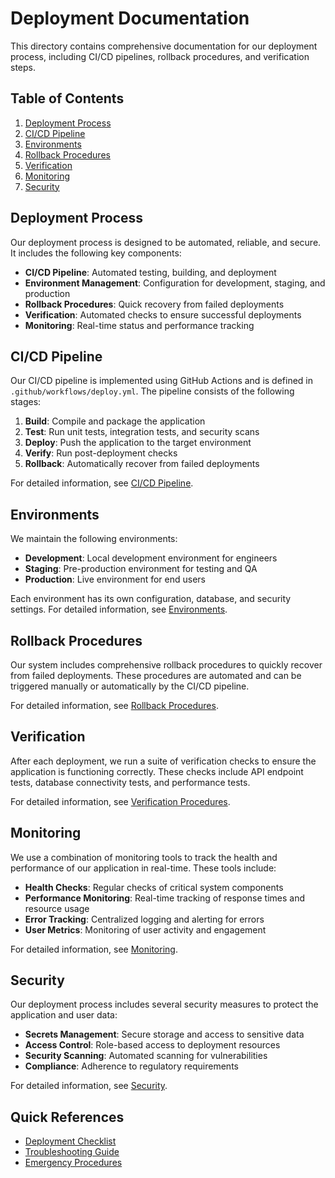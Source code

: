 # Deployment Documentation

This directory contains comprehensive documentation for our deployment process, including CI/CD pipelines, rollback procedures, and verification steps.

## Table of Contents

1. [Deployment Process](#deployment-process)
2. [CI/CD Pipeline](#cicd-pipeline)
3. [Environments](#environments)
4. [Rollback Procedures](#rollback-procedures)
5. [Verification](#verification)
6. [Monitoring](#monitoring)
7. [Security](#security)

## Deployment Process

Our deployment process is designed to be automated, reliable, and secure. It includes the following key components:

- **CI/CD Pipeline**: Automated testing, building, and deployment
- **Environment Management**: Configuration for development, staging, and production
- **Rollback Procedures**: Quick recovery from failed deployments
- **Verification**: Automated checks to ensure successful deployments
- **Monitoring**: Real-time status and performance tracking

## CI/CD Pipeline

Our CI/CD pipeline is implemented using GitHub Actions and is defined in `.github/workflows/deploy.yml`. The pipeline consists of the following stages:

1. **Build**: Compile and package the application
2. **Test**: Run unit tests, integration tests, and security scans
3. **Deploy**: Push the application to the target environment
4. **Verify**: Run post-deployment checks
5. **Rollback**: Automatically recover from failed deployments

For detailed information, see [CI/CD Pipeline](./ci-cd.mdx).

## Environments

We maintain the following environments:

- **Development**: Local development environment for engineers
- **Staging**: Pre-production environment for testing and QA
- **Production**: Live environment for end users

Each environment has its own configuration, database, and security settings. For detailed information, see [Environments](./environments.mdx).

## Rollback Procedures

Our system includes comprehensive rollback procedures to quickly recover from failed deployments. These procedures are automated and can be triggered manually or automatically by the CI/CD pipeline.

For detailed information, see [Rollback Procedures](./rollback.mdx).

## Verification

After each deployment, we run a suite of verification checks to ensure the application is functioning correctly. These checks include API endpoint tests, database connectivity tests, and performance tests.

For detailed information, see [Verification Procedures](./verification.mdx).

## Monitoring

We use a combination of monitoring tools to track the health and performance of our application in real-time. These tools include:

- **Health Checks**: Regular checks of critical system components
- **Performance Monitoring**: Real-time tracking of response times and resource usage
- **Error Tracking**: Centralized logging and alerting for errors
- **User Metrics**: Monitoring of user activity and engagement

For detailed information, see [Monitoring](./monitoring.mdx).

## Security

Our deployment process includes several security measures to protect the application and user data:

- **Secrets Management**: Secure storage and access to sensitive data
- **Access Control**: Role-based access to deployment resources
- **Security Scanning**: Automated scanning for vulnerabilities
- **Compliance**: Adherence to regulatory requirements

For detailed information, see [Security](./security.mdx).

## Quick References

- [Deployment Checklist](./checklist.mdx)
- [Troubleshooting Guide](./troubleshooting.mdx)
- [Emergency Procedures](./emergency.mdx)
